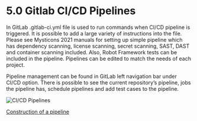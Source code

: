 # 5.0 Gitlab CI/CD Pipelines

In GitLab .gitlab-ci.yml file is used to run commands when CI/CD pipeline is triggered. It is possible to add a large variety of instructions into the file. Please see Mysticons 2021 manuals for setting up simple pipeline which has dependency scanning, license scanning, secret scanning, SAST, DAST and container scanning included. Also, Robot Framework tests can be included in the pipeline. Pipelines can be edited to match the needs of each project.

Pipeline management can be found in GitLab left navigation bar under CI/CD option. There is possible to see the current repository’s pipeline, jobs the pipeline has, schedule pipelines and add test cases to the pipeline.

<Image src="/assets/Green-Book-Images/CI_CD_pipelines.png" alt="CI/CD Pipelines" width={210} height={240} priority />  


[Construction of a pipeline](https://www.google.com)

